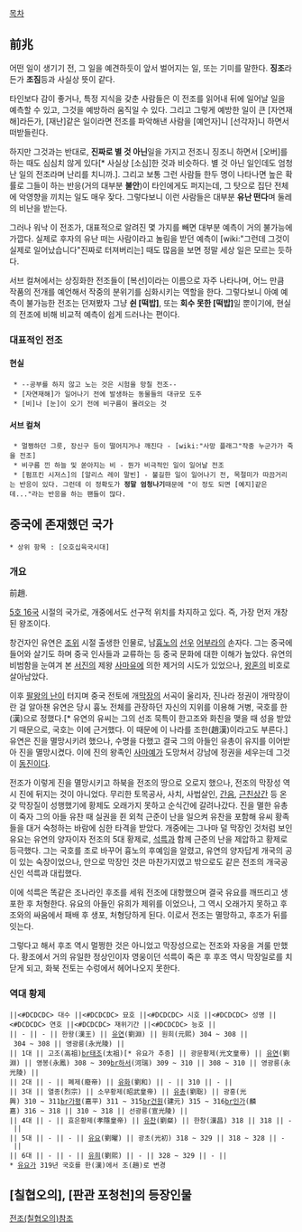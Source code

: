 [[목차]]

== 前兆 ==
어떤 일이 생기기 전, 그 일을 예견하듯이 앞서 벌어지는 일, 또는 기미를 말한다. '''징조'''라든가 '''조짐'''등과 사실상 뜻이 같다.

타인보다 감이 좋거나, 특정 지식을 갖춘 사람들은 이 전조를 읽어내 뒤에 일어날 일을 예측할 수 있고, 그것을 예방하러 움직일 수 있다. 그리고 그렇게 예방한 일이 큰 [자연재해]라든가, [재난]같은 일이라면 전조를 파악해낸 사람을 [예언자]니 [선각자]니 하면서 떠받들린다.

하지만 그것과는 반대로, '''진짜로 별 것 아닌'''일을 가지고 전조니 징조니 하면서 [오버]를 하는 때도 심심치 않게 있다[* 사실상 [소심]한 것과 비슷하다. 별 것 아닌 일인데도 엄청난 일의 전조라며 난리를 치니까.]. 그리고 보통 그런 사람들 한두 명이 나타나면 높은 확률로 그들이 하는 반응(거의 대부분 '''불안''')이 타인에게도 퍼지는데, 그 탓으로 집단 전체에 악영향을 끼치는 일도 매우 잦다. 그렇다보니 이런 사람들은 대부분 '''유난 떤다'''며 둘레의 비난을 받는다.

그러나 워낙 이 전조가, 대표적으로 알려진 몇 가지를 빼면 대부분 예측이 거의 불가능에 가깝다. 실제로 후자의 유난 떠는 사람이라고 놀림을 받던 예측이 [wiki:"그런데 그것이 실제로 일어났습니다"진짜로 터져버리는] 때도 많음을 보면 정말 세상 일은 모르는 듯하다.

서브 컬쳐에서는 상징화한 전조들이 [복선]이라는 이름으로 자주 나타나며, 어느 만큼 작품의 전개를 예언해서 작중의 분위기를 심화시키는 역할을 한다. 그렇다보니 아예 예측이 불가능한 전조는 던져봤자 그냥 '''쉰 [떡밥]''', 또는 '''회수 못한 [떡밥]'''일 뿐이기에, 현실의 전조에 비해 비교적 예측이 쉽게 드러나는 편이다. 

=== 대표적인 전조 ===
==== 현실 ====
  * --공부를 하지 않고 노는 것은 시험을 망칠 전조--
  * [자연재해]가 일어나기 전에 발생하는 동물들의 대규모 도주
  * [비]나 [눈]이 오기 전에 비구름이 몰려오는 것

==== 서브 컬쳐 ====
  * 멀쩡하던 그릇, 장신구 등이 떨어지거나 깨진다 - [wiki:"사망 플래그"작중 누군가가 죽을 전조]
  * 비구름 낀 하늘 및 쏟아지는 비 - 뭔가 비극적인 일이 일어날 전조
  * [펌프킨 시저스]의 [알리스 레이 말빈] - 불길한 일이 일어나기 전, 목절미가 따끔거리는 반응이 있다. 그런데 이 정확도가 '''정말 엄청나기'''때문에 "이 정도 되면 [예지]같은데..."라는 반응을 하는 팬들이 많다.

== 중국에 존재했던 국가 ==
 * 상위 항목 : [오호십육국시대]
=== 개요 ===
前趙.

[[5호 16국]] 시절의 국가로, 개중에서도 선구적 위치를 차지하고 있다. 즉, 가장 먼저 개창된 왕조이다.

창건자인 유연은 [[조위]] 시절 출생한 인물로, 남[[흉노]]의 [[선우]] [[어부라]]의 손자다. 그는 중국에 들어와 살기도 하며 중국 인사들과 교류하는 등 중국 문화에 대한 이해가 높았다. 유연의 비범함을 눈여겨 본 [[서진]]의 제왕 [[사마유]]에 의한 제거의 시도가 있었으나, [[왕혼]]의 비호로 살아남았다. 

이후 [[팔왕의 난]]이 터지며 중국 전토에 개[[막장]]의 서곡이 울리자, 진나라 정권이 개막장이란 걸 알아챈 유연은 당시 흉노 전체를 관장하던 자신의 지위를 이용해 거병, 국호를 한(漢)으로 정했다.[* 유연의 유씨는 그의 선조 묵특이 한고조와 화친을 맺을 때 성을 받았기 때문으로, 국호는 이에 근거했다. 이 때문에 이 나라를 조한(趙漢)이라고도 부른다.] 유연은 진을 멸망시키려 했으나, 수명을 다했고 결국 그의 아들인 유총이 유지를 이어받아 진을 멸망시켰다. 이에 진의 왕족인 [[사마예]]가 도망쳐서 강남에 정권을 세우는데 그것이 [[동진]]이다.

전조가 이렇게 진을 멸망시키고 하북을 전조의 땅으로 오로지 했으나, 전조의 막장성 역시 진에 뒤지는 것이 아니었다. 무리한 토목공사, 사치, 사법살인, [[간음]], [[근친상간]] 등 온갖 막장질이 성행했기에 황제도 오래가지 못하고 순식간에 갈려나갔다. 진을 멸한 유총이 죽자 그의 아들 유찬 때 실권을 쥔 외척 근준이 난을 일으켜 유찬을 포함해 유씨 황족들을 대거 숙청하는 바람에 심한 타격을 받았다. 개중에는 그나마 덜 막장인 것처럼 보인 유요는 유연의 양자이자 전조의 5대 황제로, [[석륵]]과 함께 근준의 난을 제압하고 황제로 등극했다. 그는 국호를 조로 바꾸어 흉노의 후예임을 알렸고, 유연의 양자답게 개국의 공이 있는 숙장이었으나, 안으로 막장인 것은 마찬가지였고 밖으로도 같은 전조의 개국공신인 석륵과 대립했다. 

이에 석륵은 똑같은 조나라인 후조를 세워 전조에 대항했으며 결국 유요를 깨뜨리고 생포한 후 처형한다. 유요의 아들인 유희가 제위를 이었으나, 그 역시 오래가지 못하고 후조와의 싸움에서 패배 후 생포, 처형당하게 된다. 이로서 전조는 멸망하고, 후조가 뒤를 잇는다.

그렇다고 해서 후조 역시 멀쩡한 것은 아니었고 막장성으로는 전조와 자웅을 겨룰 만했다. 황조에서 거의 유일한 정상인이자 영웅이던 석륵이 죽은 후 후조 역시 막장일로를 치닫게 되고, 화북 전토는 수렁에서 헤어나오지 못한다.

=== 역대 황제 ===
 ||<#DCDCDC> 대수 ||<#DCDCDC> 묘호 ||<#DCDCDC> 시호 ||<#DCDCDC> 성명 ||<#DCDCDC> 연호 ||<#DCDCDC> 재위기간 ||<#DCDCDC> 능호 || 
 || - || - || 한왕(漢王) || [[유연]](劉淵) || 원희(元熙) 304 ~ 308 || 304 ~ 308 || 영광릉(永光陵) || 
 || 1대 || 고조(高祖)[[br]]태조(太祖)[* 유요가 추증] || 광문황제(光文皇帝) || [[유연]](劉淵) || 영봉(永鳳) 308 ~ 309[[br]]하서(河瑞) 309 ~ 310 || 308 ~ 310 || 영광릉(永光陵) || 
 || 2대 || - || 폐제(廢帝) || [[유화]](劉和) || - || 310 || - || 
 || 3대 || 열종(烈宗) || 소무황제(昭武皇帝) || [[유총]](劉聡) || 광흥(光興) 310 ~ 311[[br]]가평(嘉平) 311 ~ 315[[br]]건원(建元) 315 ~ 316[[br]]인가(麟嘉) 316 ~ 318 || 310 ~ 318 || 선광릉(宣光陵) || 
 || 4대 || - || 효은황제(孝隱皇帝) || [[유찬]](劉粲) || 한창(漢昌) 318 || 318 || - || 
 || 5대 || - || - || [[유요]](劉曜) || 광초(光初) 318 ~ 329 || 318 ~ 328 || - || 
 || 6대 || - || - || [[유희]](劉煕) || - || 328 ~ 329 || - || 
 * [[유요]]가 319년 국호를 한(漢)에서 조(趙)로 변경

== [칠협오의], [판관 포청천]의 등장인물 ==
[[전조(칠협오의)]]참조
